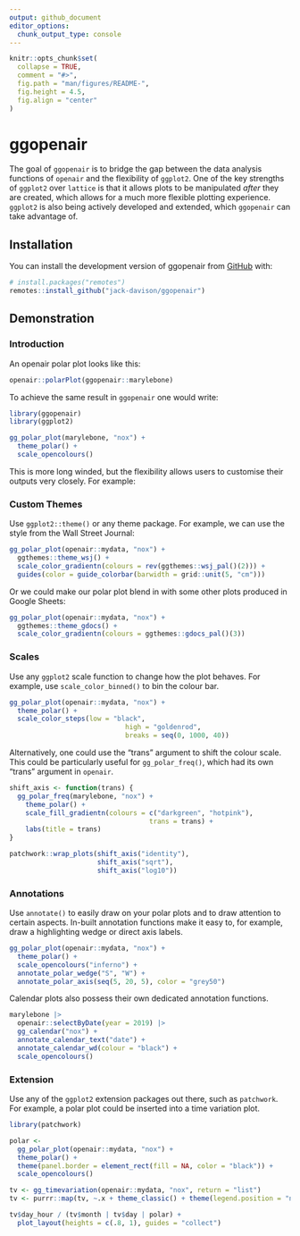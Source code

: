 ```yaml
---
output: github_document
editor_options: 
  chunk_output_type: console
---
```


<!-- README.md is generated from README.Rmd. Please edit that file -->

```r
knitr::opts_chunk$set(
  collapse = TRUE,
  comment = "#>",
  fig.path = "man/figures/README-",
  fig.height = 4.5, 
  fig.align = "center"
)
```

# ggopenair

<!-- badges: start -->
<!-- badges: end -->

The goal of `ggopenair` is to bridge the gap between the data analysis functions of `openair` and the flexibility of `ggplot2`. One of the key strengths of `ggplot2` over `lattice` is that it allows plots to be manipulated *after* they are created, which allows for a much more flexible plotting experience. `ggplot2` is also being actively developed and extended, which `ggopenair` can take advantage of.

## Installation

You can install the development version of ggopenair from [GitHub](https://github.com/) with:

``` r
# install.packages("remotes")
remotes::install_github("jack-davison/ggopenair")
```

## Demonstration

### Introduction

An openair polar plot looks like this:

```r
openair::polarPlot(ggopenair::marylebone)
```

To achieve the same result in `ggopenair` one would write:

```r
library(ggopenair)
library(ggplot2)

gg_polar_plot(marylebone, "nox") +
  theme_polar() +
  scale_opencolours()
```

This is more long winded, but the flexibility allows users to customise their outputs very closely. For example:

### Custom Themes

Use `ggplot2::theme()` or any theme package. For example, we can use the style from the Wall Street Journal:

```r
gg_polar_plot(openair::mydata, "nox") +
  ggthemes::theme_wsj() +
  scale_color_gradientn(colours = rev(ggthemes::wsj_pal()(2))) +
  guides(color = guide_colorbar(barwidth = grid::unit(5, "cm")))
```

Or we could make our polar plot blend in with some other plots produced in Google Sheets:

```r
gg_polar_plot(openair::mydata, "nox") +
  ggthemes::theme_gdocs() +
  scale_color_gradientn(colours = ggthemes::gdocs_pal()(3))
```

### Scales

Use any `ggplot2` scale function to change how the plot behaves. For example, use `scale_color_binned()` to bin the colour bar.

```r
gg_polar_plot(openair::mydata, "nox") +
  theme_polar() +
  scale_color_steps(low = "black",
                             high = "goldenrod",
                             breaks = seq(0, 1000, 40))
```

Alternatively, one could use the "trans" argument to shift the colour scale. This could be particularly useful for `gg_polar_freq()`, which had its own "trans" argument in `openair`.

```r
shift_axis <- function(trans) {
  gg_polar_freq(marylebone, "nox") +
    theme_polar() +
    scale_fill_gradientn(colours = c("darkgreen", "hotpink"),
                                   trans = trans) +
    labs(title = trans)
}

patchwork::wrap_plots(shift_axis("identity"),
                      shift_axis("sqrt"),
                      shift_axis("log10"))
```

### Annotations

Use `annotate()` to easily draw on your polar plots and to draw attention to certain aspects. In-built annotation functions make it easy to, for example, draw a highlighting wedge or direct axis labels.

```r
gg_polar_plot(openair::mydata, "nox") +
  theme_polar() +
  scale_opencolours("inferno") +
  annotate_polar_wedge("S", "W") +
  annotate_polar_axis(seq(5, 20, 5), color = "grey50")
```

Calendar plots also possess their own dedicated annotation functions.

```r
marylebone |>
  openair::selectByDate(year = 2019) |>
  gg_calendar("nox") +
  annotate_calendar_text("date") +
  annotate_calendar_wd(colour = "black") +
  scale_opencolours()
```

### Extension 

Use any of the `ggplot2` extension packages out there, such as `patchwork`. For example, a polar plot could be inserted into a time variation plot.

```r
library(patchwork)

polar <-
  gg_polar_plot(openair::mydata, "nox") + 
  theme_polar() + 
  theme(panel.border = element_rect(fill = NA, color = "black")) +
  scale_opencolours()

tv <- gg_timevariation(openair::mydata, "nox", return = "list")
tv <- purrr::map(tv, ~.x + theme_classic() + theme(legend.position = "none", panel.border = element_rect(fill = NA)))

tv$day_hour / (tv$month | tv$day | polar) +
  plot_layout(heights = c(.8, 1), guides = "collect")
```

